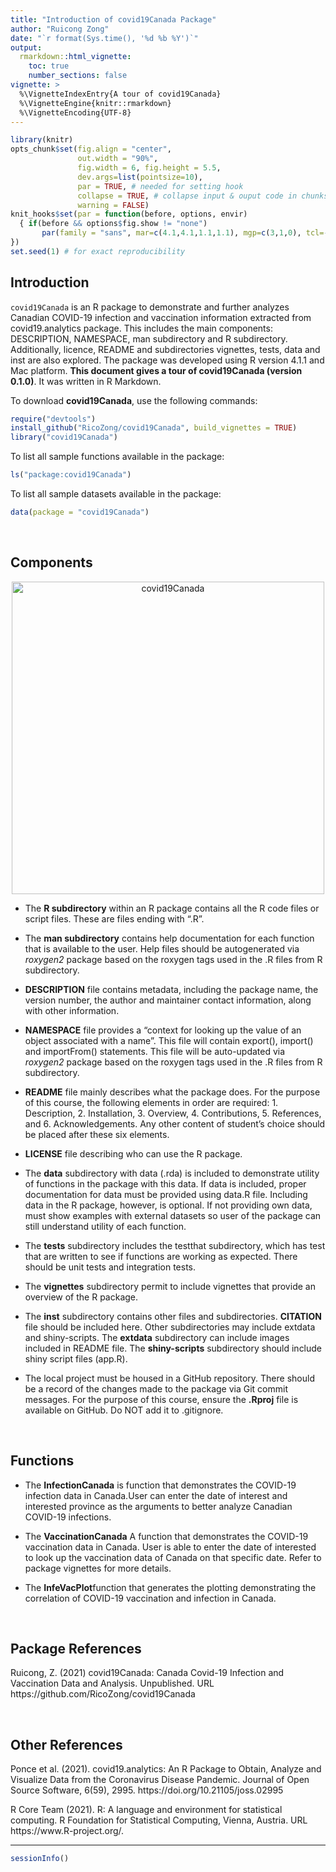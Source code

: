 ```yaml
---
title: "Introduction of covid19Canada Package"
author: "Ruicong Zong"
date: "`r format(Sys.time(), '%d %b %Y')`"
output: 
  rmarkdown::html_vignette:
    toc: true
    number_sections: false
vignette: >
  %\VignetteIndexEntry{A tour of covid19Canada}
  %\VignetteEngine{knitr::rmarkdown}
  %\VignetteEncoding{UTF-8}
---
```


```r
library(knitr)
opts_chunk$set(fig.align = "center", 
               out.width = "90%",
               fig.width = 6, fig.height = 5.5,
               dev.args=list(pointsize=10),
               par = TRUE, # needed for setting hook 
               collapse = TRUE, # collapse input & ouput code in chunks
               warning = FALSE)
knit_hooks$set(par = function(before, options, envir)
  { if(before && options$fig.show != "none") 
       par(family = "sans", mar=c(4.1,4.1,1.1,1.1), mgp=c(3,1,0), tcl=-0.5)
})
set.seed(1) # for exact reproducibility
```
       
## Introduction

`covid19Canada` is an R package to demonstrate and further analyzes Canadian COVID-19 infection and vaccination information extracted from covid19.analytics package. This includes the main components: DESCRIPTION, NAMESPACE, man subdirectory and R subdirectory. Additionally, licence, README and subdirectories vignettes, tests, data and inst are also explored. The package was developed using R version 4.1.1 and Mac platform. **This document gives a tour of covid19Canada (version 0.1.0)**. It was written in R Markdown.



To download **covid19Canada**, use the following commands:

``` r
require("devtools")
install_github("RicoZong/covid19Canada", build_vignettes = TRUE)
library("covid19Canada")
```
To list all sample functions available in the package:
``` r
ls("package:covid19Canada")
```

To list all sample datasets available in the package:
``` r
data(package = "covid19Canada")
```

<br>

## Components

<div style="text-align:center"><img src="covid19Canada.png" alt="covid19Canada" width="500"/>

<div style="text-align:left">


* The **R subdirectory** within an R package contains all the R code files or script files. These are files ending with ".R". 

* The **man subdirectory** contains help documentation for each function that is available to the user. Help files should be autogenerated via *roxygen2* package based on the roxygen tags used in the .R files from R subdirectory.

* **DESCRIPTION** file contains metadata, including the package name, the version number, the author and maintainer contact information, along with other information.

* **NAMESPACE** file provides a "context for looking up the value of an object associated with a name". This file will contain export(), import() and importFrom() statements. This file will be auto-updated via *roxygen2* package based on the roxygen tags used in the .R files from R subdirectory.

* **README** file mainly describes what the package does. For the purpose of this course, the following elements in order are required: 1. Description, 2. Installation, 3. Overview, 4. Contributions, 5. References, and 6. Acknowledgements. Any other content of student's choice should be placed after these six elements. 

* **LICENSE** file describing who can use the R package. 

* The **data** subdirectory with data (.rda) is included to demonstrate utility of functions in the package with this data. If data is included, proper documentation for data must be provided using data.R file. Including data in the R package, however, is optional. If not providing own data, must show examples with external datasets so user of the package can still understand utility of each function. 

* The **tests** subdirectory includes the testthat subdirectory, which has test that are written to see if functions are working as expected. There should be unit tests and integration tests. 

* The **vignettes** subdirectory permit to include vignettes that provide an overview of the R package.

* The **inst** subdirectory contains other files and subdirectories. **CITATION** file should be included here. Other subdirectories may include extdata and shiny-scripts. The **extdata** subdirectory can include images included in README file. The **shiny-scripts** subdirectory should include shiny script files (app.R). 

* The local project must be housed in a GitHub repository. There should be a record of the changes made to the package via Git commit messages. For the purpose of this course, ensure the **.Rproj** file is available on GitHub. Do NOT add it to .gitignore.

<br>
<div style="text-align:left">

## Functions

* The **InfectionCanada** is function that demonstrates the COVID-19 infection data in Canada.User can enter the date of interest and interested province as the arguments to better analyze Canadian COVID-19 infections.


* The **VaccinationCanada** A function that demonstrates the COVID-19 vaccination data in Canada. User is able to enter the date of interested to look up the vaccination data of Canada on that specific date.  Refer to package vignettes for more details.

* The **InfeVacPlot**function that generates the plotting demonstrating the correlation of COVID-19 vaccination and infection in Canada.

<br>

<div style="text-align:left">

## Package References

Ruicong, Z. (2021) covid19Canada: Canada Covid-19 Infection and
  Vaccination Data and Analysis. Unpublished. URL
  https://github.com/RicoZong/covid19Canada

<br>

## Other References

Ponce et al. (2021). covid19.analytics: An R Package to Obtain,
  Analyze and Visualize Data from the Coronavirus Disease Pandemic.
  Journal of Open Source Software, 6(59), 2995.
  https://doi.org/10.21105/joss.02995
  


R Core Team (2021). R: A language and environment for statistical
  computing. R Foundation for Statistical Computing, Vienna,
  Austria. URL https://www.R-project.org/.

----

```r
sessionInfo()
```
